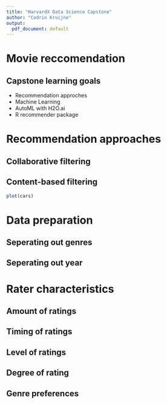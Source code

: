 ```yaml
---
title: "HarvardX Data Science Capstone"
author: "Codrin Kruijne"
output:
  pdf_document: default
---
```


# Movie reccomendation



## Capstone learning goals
- Recommendation approches
- Machine Learning
- AutoML with H2O.ai
- R recommender package

# Recommendation approaches
## Collaborative filtering
## Content-based filtering

```r
plot(cars)
```

# Data preparation

## Seperating out genres

## Seperating out year



# Rater characteristics

## Amount of ratings

## Timing of ratings

## Level of ratings

## Degree of rating

## Genre preferences


